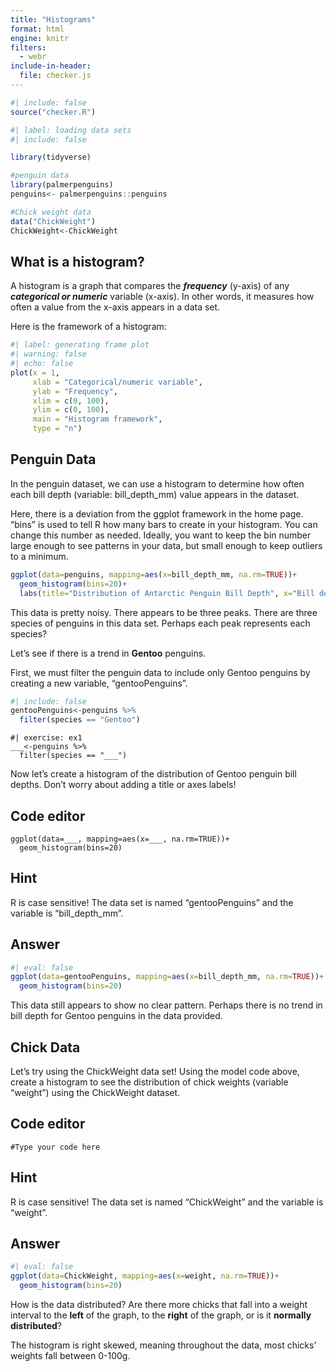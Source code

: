 ```yaml
---
title: "Histograms"
format: html
engine: knitr
filters:
  - webr
include-in-header:
  file: checker.js
---
```


```r
#| include: false
source("checker.R")
```

```r
#| label: loading data sets
#| include: false 

library(tidyverse)

#penguin data
library(palmerpenguins)
penguins<- palmerpenguins::penguins

#Chick weight data
data("ChickWeight")
ChickWeight<-ChickWeight

```

## What is a histogram?

A histogram is a graph that compares the ***frequency*** (y-axis) of any ***categorical or numeric*** variable (x-axis). In other words, it measures how often a value from the x-axis appears in a data set.

Here is the framework of a histogram:

```r
#| label: generating frame plot
#| warning: false
#| echo: false
plot(x = 1,                 
     xlab = "Categorical/numeric variable", 
     ylab = "Frequency",
     xlim = c(0, 100), 
     ylim = c(0, 100),
     main = "Histogram framework",
     type = "n")
```

## Penguin Data

In the penguin dataset, we can use a histogram to determine how often each bill depth (variable: bill_depth_mm) value appears in the dataset.

Here, there is a deviation from the ggplot framework in the home page. "bins" is used to tell R how many bars to create in your histogram. You can change this number as needed. Ideally, you want to keep the bin number large enough to see patterns in your data, but small enough to keep outliers to a minimum.

```r
ggplot(data=penguins, mapping=aes(x=bill_depth_mm, na.rm=TRUE))+
  geom_histogram(bins=20)+
  labs(title="Distribution of Antarctic Penguin Bill Depth", x="Bill depth (mm)", y="Frequency")

```

This data is pretty noisy. There appears to be three peaks. There are three species of penguins in this data set. Perhaps each peak represents each species?

Let's see if there is a trend in **Gentoo** penguins.

First, we must filter the penguin data to include only Gentoo penguins by creating a new variable, "gentooPenguins".

```r
#| include: false
gentooPenguins<-penguins %>%
  filter(species == "Gentoo")
```

```webr-r
#| exercise: ex1
___<-penguins %>%
  filter(species == "___")
```

Now let's create a histogram of the distribution of Gentoo penguin bill depths. Don't worry about adding a title or axes labels!

::: panel-tabset
## Code editor

```webr-r
ggplot(data=___, mapping=aes(x=___, na.rm=TRUE))+
  geom_histogram(bins=20)

```

## Hint

R is case sensitive! The data set is named "gentooPenguins" and the variable is "bill_depth_mm".

## Answer

```r
#| eval: false
ggplot(data=gentooPenguins, mapping=aes(x=bill_depth_mm, na.rm=TRUE))+
  geom_histogram(bins=20)
```

This data still appears to show no clear pattern. Perhaps there is no trend in bill depth for Gentoo penguins in the data provided.
:::

## Chick Data

Let's try using the ChickWeight data set! Using the model code above, create a histogram to see the distribution of chick weights (variable "weight") using the ChickWeight dataset.

::: panel-tabset
## Code editor

```webr-r
#Type your code here
```

## Hint

R is case sensitive! The data set is named "ChickWeight" and the variable is "weight".

## Answer

```r
#| eval: false
ggplot(data=ChickWeight, mapping=aes(x=weight, na.rm=TRUE))+
  geom_histogram(bins=20)
```
:::

How is the data distributed? Are there more chicks that fall into a weight interval to the **left** of the graph, to the **right** of the graph, or is it **normally distributed**?

The histogram is right skewed, meaning throughout the data, most chicks' weights fall between 0-100g.
